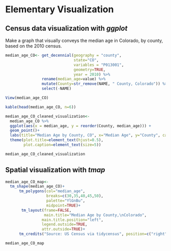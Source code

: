 # Elementary Visualization 

## Census data visualization with *ggplot*

Make a graph that visually conveys the median age in Colorado, by county, based on the 2010 census. 

```r
median_age_CO<- get_decennial(geography = "county",
                              state="CO",
                              variables = "P013001", 
                              geometry=TRUE,
                              year = 2010) %>% 
                rename(median_age=value) %>% 
                mutate(County=str_remove(NAME, " County, Colorado")) %>% 
                select(-NAME)
```

```r
View(median_age_CO)
```

```r
kable(head(median_age_CO, n=6))
```


```r

median_age_CO_cleaned_visualization<-
  median_age_CO %>%
  ggplot(aes(x = median_age, y = reorder(County, median_age))) + 
  geom_point()+
  labs(title="Median Age by County, CO", x="Median Age", y="County", caption="Source: United States census accessed via tidycensus")+
  theme(plot.title=element_text(hjust=0.5),
        plot.caption=element_text(size=5))

median_age_CO_cleaned_visualization
```

## Spatial visualization with *tmap*

```r
median_age_CO_map<-
  tm_shape(median_age_CO)+
      tm_polygons(col="median_age",
                  breaks=c(30,35,40,45,50),
                  palette="YlGnBu", 
                  midpoint=TRUE)+
       tm_layout(frame=FALSE, 
                 main.title="Median Age by County,\nColorado",  
                main.title.position="left", 
                legend.outside=TRUE,
                attr.outside=TRUE)+
      tm_credits("Source: US Census via tidycensus", position=c("right", "bottom"))

```

```r

median_age_CO_map
```

